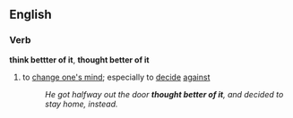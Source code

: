 ==English==
===Verb===
'''think bettter of it''', '''thought better of it'''
#{{idiom}} to [[change one's mind]]; especially to [[decide]] [[against]]
#:''He got halfway out the door '''thought better of it''', and decided to stay home, instead.''